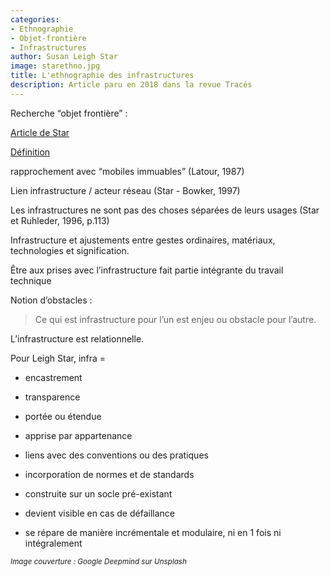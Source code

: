 ```yaml
---
categories:
- Ethnographie
- Objet-frontière
- Infrastructures
author: Susan Leigh Star
image: starethno.jpg
title: L'ethnographie des infrastructures
description: Article paru en 2018 dans la revue Tracés
---
```


Recherche "objet frontière" :

[Article de Star](https://shs.cairn.info/revue-anthropologie-des-connaissances-2010-1-page-18?lang=fr&tab=texte-integral)

[Définition](https://books.openedition.org/pum/4333?lang=fr)

rapprochement avec "mobiles immuables" (Latour, 1987)

Lien infrastructure / acteur réseau (Star - Bowker, 1997)

Les infrastructures ne sont pas des choses séparées de leurs usages (Star et Ruhleder, 1996, p.113)

Infrastructure et ajustements entre gestes ordinaires, matériaux, technologies et signification.

Être aux prises avec l'infrastructure fait partie intégrante du travail technique

Notion d'obstacles : 

> Ce qui est infrastructure pour l'un est enjeu ou obstacle pour l'autre. 

L'infrastructure est relationnelle.

Pour Leigh Star, infra =

* encastrement

* transparence

* portée ou étendue

* apprise par appartenance

* liens avec des conventions ou des pratiques

* incorporation de normes et de standards

* construite sur un socle pré-existant

* devient visible en cas de défaillance

* se répare de manière incrémentale et modulaire, ni en 1 fois ni intégralement

~*Image couverture : Google Deepmind sur Unsplash*~
